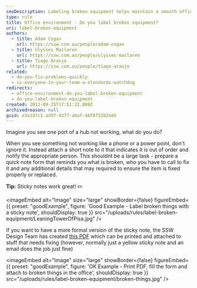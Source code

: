 ```yaml
---
seoDescription: Labeling broken equipment helps maintain a smooth office environment by keeping track of issues and ensuring prompt fixes.
type: rule
title: Office environment - Do you label broken equipment?
uri: label-broken-equipment
authors:
  - title: Adam Cogan
    url: https://ssw.com.au/people/adam-cogan
  - title: Ulysses Maclaren
    url: https://ssw.com.au/people/ulysses-maclaren
  - title: Tiago Araujo
    url: https://ssw.com.au/people/tiago-araujo
related:
  - do-you-fix-problems-quickly
  - is-everyone-in-your-team-a-standards-watchdog
redirects:
  - office-environment-do-you-label-broken-equipment
  - do-you-label-broken-equipment
created: 2012-09-25T17:51:22.000Z
archivedreason: null
guid: e3a33fc1-ad97-4377-abaf-46f8f52b2edd
---
```


Imagine you see one port of a hub not working, what do you do?

When you see something not working like a phone or a power point, don't ignore it. Instead attach a short note to it that indicates it is out of order and notify the appropriate person.
This shouldnt be a large task - prepare a quick note form that reminds you what is broken, who you have to call to fix it and any additional details that may required to ensure the item is fixed properly or replaced.

**Tip:** Sticky notes work great! ✏️

<imageEmbed
  alt="Image"
  size="large"
  showBorder={false}
  figureEmbed={{
    preset: "goodExample",
    figure: 'Good Example - Label broken things with a sticky note',
    shouldDisplay: true
  }}
  src="/uploads/rules/label-broken-equipment/LeaningTowerOfPisa.jpg"
/>

If you want to have a more formal version of the sticky note, the SSW Design Team has created [this PDF](SSW-label-broken-things.pdf) which can be printed and attached to stuff that needs fixing (however, normally just a yellow sticky note and an email does the job just fine)

<imageEmbed
  alt="Image"
  size="large"
  showBorder={false}
  figureEmbed={{
    preset: "goodExample",
    figure: 'OK Example - Print PDF, fill the form and attach to broken things in the office',
    shouldDisplay: true
  }}
  src="/uploads/rules/label-broken-equipment/broken-things.jpg"
/>